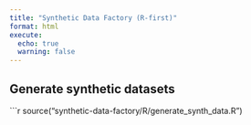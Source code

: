```yaml
---
title: "Synthetic Data Factory (R-first)"
format: html
execute:
  echo: true
  warning: false
---
```


## Generate synthetic datasets

```r
source("synthetic-data-factory/R/generate_synth_data.R")

